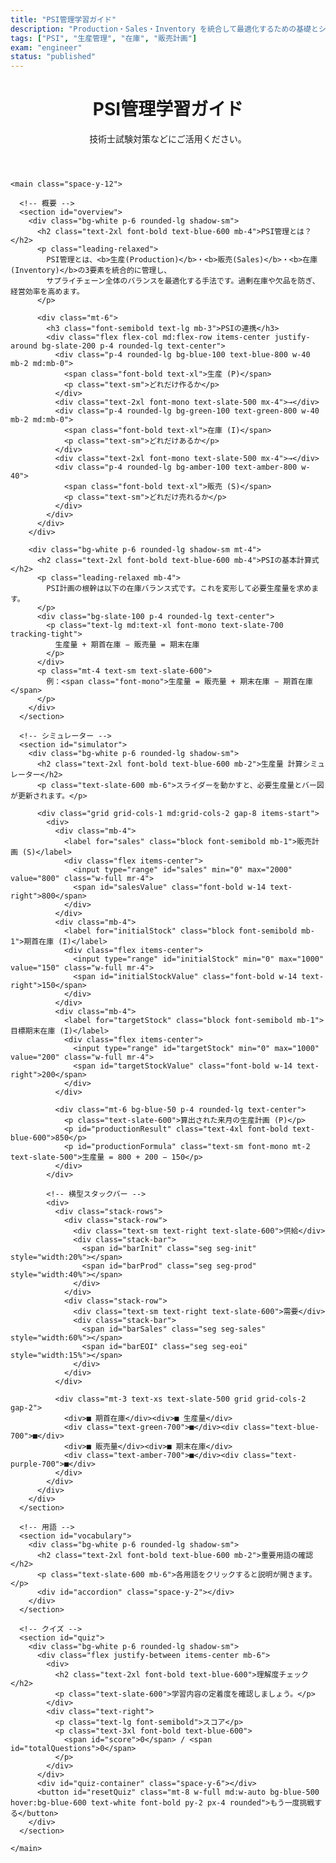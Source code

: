 ```yaml
---
title: "PSI管理学習ガイド"
description: "Production・Sales・Inventory を統合して最適化するための基礎とシミュレーター"
tags: ["PSI", "生産管理", "在庫", "販売計画"]
exam: "engineer"
status: "published"
---
```


<!DOCTYPE html>
<html lang="ja">
<head>
  <meta charset="UTF-8" />
  <meta name="viewport" content="width=device-width, initial-scale=1.0" />
  <style>
    /* シンプルな横型スタックバー（Chart.js 代替） */
    .stack-rows{display:grid;gap:.75rem}
    .stack-row{display:grid;grid-template-columns:72px 1fr;gap:.75rem;align-items:center}
    .stack-bar{height:26px;border-radius:6px;overflow:hidden;background:#e5e7eb}
    .seg{height:100%;display:inline-block}
    .seg-init{background:rgba(16,185,129,.75)}  /* 緑: 期首在庫 */
    .seg-prod{background:rgba(37,99,235,.75)}  /* 青: 生産量   */
    .seg-sales{background:rgba(245,158,11,.85)}/* 橙: 販売量   */
    .seg-eoi{background:rgba(139,92,246,.80)}  /* 紫: 期末在庫 */
    .accordion-content{max-height:0;overflow:hidden;transition:max-height .25s ease}
  </style>
</head>
<body class="bg-slate-50 text-slate-800">

  <div class="container mx-auto p-4 md:p-8 max-w-5xl">
    <header class="text-center mb-8">
      <h1 class="text-3xl md:text-4xl font-bold text-slate-900">PSI管理学習ガイド</h1>
      <p class="text-slate-600 mt-2">技術士試験対策などにご活用ください。</p>
    </header>

    <main class="space-y-12">

      <!-- 概要 -->
      <section id="overview">
        <div class="bg-white p-6 rounded-lg shadow-sm">
          <h2 class="text-2xl font-bold text-blue-600 mb-4">PSI管理とは？</h2>
          <p class="leading-relaxed">
            PSI管理とは、<b>生産(Production)</b>・<b>販売(Sales)</b>・<b>在庫(Inventory)</b>の3要素を統合的に管理し、
            サプライチェーン全体のバランスを最適化する手法です。過剰在庫や欠品を防ぎ、経営効率を高めます。
          </p>

          <div class="mt-6">
            <h3 class="font-semibold text-lg mb-3">PSIの連携</h3>
            <div class="flex flex-col md:flex-row items-center justify-around bg-slate-200 p-4 rounded-lg text-center">
              <div class="p-4 rounded-lg bg-blue-100 text-blue-800 w-40 mb-2 md:mb-0">
                <span class="font-bold text-xl">生産 (P)</span>
                <p class="text-sm">どれだけ作るか</p>
              </div>
              <div class="text-2xl font-mono text-slate-500 mx-4">→</div>
              <div class="p-4 rounded-lg bg-green-100 text-green-800 w-40 mb-2 md:mb-0">
                <span class="font-bold text-xl">在庫 (I)</span>
                <p class="text-sm">どれだけあるか</p>
              </div>
              <div class="text-2xl font-mono text-slate-500 mx-4">→</div>
              <div class="p-4 rounded-lg bg-amber-100 text-amber-800 w-40">
                <span class="font-bold text-xl">販売 (S)</span>
                <p class="text-sm">どれだけ売れるか</p>
              </div>
            </div>
          </div>
        </div>

        <div class="bg-white p-6 rounded-lg shadow-sm mt-4">
          <h2 class="text-2xl font-bold text-blue-600 mb-4">PSIの基本計算式</h2>
          <p class="leading-relaxed mb-4">
            PSI計画の根幹は以下の在庫バランス式です。これを変形して必要生産量を求めます。
          </p>
          <div class="bg-slate-100 p-4 rounded-lg text-center">
            <p class="text-lg md:text-xl font-mono text-slate-700 tracking-tight">
              生産量 + 期首在庫 − 販売量 = 期末在庫
            </p>
          </div>
          <p class="mt-4 text-sm text-slate-600">
            例：<span class="font-mono">生産量 = 販売量 + 期末在庫 − 期首在庫</span>
          </p>
        </div>
      </section>

      <!-- シミュレーター -->
      <section id="simulator">
        <div class="bg-white p-6 rounded-lg shadow-sm">
          <h2 class="text-2xl font-bold text-blue-600 mb-2">生産量 計算シミュレーター</h2>
          <p class="text-slate-600 mb-6">スライダーを動かすと、必要生産量とバー図が更新されます。</p>

          <div class="grid grid-cols-1 md:grid-cols-2 gap-8 items-start">
            <div>
              <div class="mb-4">
                <label for="sales" class="block font-semibold mb-1">販売計画 (S)</label>
                <div class="flex items-center">
                  <input type="range" id="sales" min="0" max="2000" value="800" class="w-full mr-4">
                  <span id="salesValue" class="font-bold w-14 text-right">800</span>
                </div>
              </div>
              <div class="mb-4">
                <label for="initialStock" class="block font-semibold mb-1">期首在庫 (I)</label>
                <div class="flex items-center">
                  <input type="range" id="initialStock" min="0" max="1000" value="150" class="w-full mr-4">
                  <span id="initialStockValue" class="font-bold w-14 text-right">150</span>
                </div>
              </div>
              <div class="mb-4">
                <label for="targetStock" class="block font-semibold mb-1">目標期末在庫 (I)</label>
                <div class="flex items-center">
                  <input type="range" id="targetStock" min="0" max="1000" value="200" class="w-full mr-4">
                  <span id="targetStockValue" class="font-bold w-14 text-right">200</span>
                </div>
              </div>

              <div class="mt-6 bg-blue-50 p-4 rounded-lg text-center">
                <p class="text-slate-600">算出された来月の生産計画 (P)</p>
                <p id="productionResult" class="text-4xl font-bold text-blue-600">850</p>
                <p id="productionFormula" class="text-sm font-mono mt-2 text-slate-500">生産量 = 800 + 200 − 150</p>
              </div>
            </div>

            <!-- 横型スタックバー -->
            <div>
              <div class="stack-rows">
                <div class="stack-row">
                  <div class="text-sm text-right text-slate-600">供給</div>
                  <div class="stack-bar">
                    <span id="barInit" class="seg seg-init" style="width:20%"></span>
                    <span id="barProd" class="seg seg-prod" style="width:40%"></span>
                  </div>
                </div>
                <div class="stack-row">
                  <div class="text-sm text-right text-slate-600">需要</div>
                  <div class="stack-bar">
                    <span id="barSales" class="seg seg-sales" style="width:60%"></span>
                    <span id="barEOI" class="seg seg-eoi" style="width:15%"></span>
                  </div>
                </div>
              </div>

              <div class="mt-3 text-xs text-slate-500 grid grid-cols-2 gap-2">
                <div>■ 期首在庫</div><div>■ 生産量</div>
                <div class="text-green-700">■</div><div class="text-blue-700">■</div>
                <div>■ 販売量</div><div>■ 期末在庫</div>
                <div class="text-amber-700">■</div><div class="text-purple-700">■</div>
              </div>
            </div>
          </div>
        </div>
      </section>

      <!-- 用語 -->
      <section id="vocabulary">
        <div class="bg-white p-6 rounded-lg shadow-sm">
          <h2 class="text-2xl font-bold text-blue-600 mb-2">重要用語の確認</h2>
          <p class="text-slate-600 mb-6">各用語をクリックすると説明が開きます。</p>
          <div id="accordion" class="space-y-2"></div>
        </div>
      </section>

      <!-- クイズ -->
      <section id="quiz">
        <div class="bg-white p-6 rounded-lg shadow-sm">
          <div class="flex justify-between items-center mb-6">
            <div>
              <h2 class="text-2xl font-bold text-blue-600">理解度チェック</h2>
              <p class="text-slate-600">学習内容の定着度を確認しましょう。</p>
            </div>
            <div class="text-right">
              <p class="text-lg font-semibold">スコア</p>
              <p class="text-3xl font-bold text-blue-600">
                <span id="score">0</span> / <span id="totalQuestions">0</span>
              </p>
            </div>
          </div>
          <div id="quiz-container" class="space-y-6"></div>
          <button id="resetQuiz" class="mt-8 w-full md:w-auto bg-blue-500 hover:bg-blue-600 text-white font-bold py-2 px-4 rounded">もう一度挑戦する</button>
        </div>
      </section>

    </main>
  </div>

  <script>
    // --- Elements ---
    const sales = document.getElementById('sales');
    const i0 = document.getElementById('initialStock');
    const it = document.getElementById('targetStock');
    const salesValue = document.getElementById('salesValue');
    const i0Value = document.getElementById('initialStockValue');
    const itValue = document.getElementById('targetStockValue');
    const prodOut = document.getElementById('productionResult');
    const prodFormula = document.getElementById('productionFormula');

    // bars
    const barInit = document.getElementById('barInit');
    const barProd = document.getElementById('barProd');
    const barSales = document.getElementById('barSales');
    const barEOI = document.getElementById('barEOI');

    function fmt(n){ return Math.max(0, n|0); }

    function updatePSI(){
      const s = parseInt(sales.value,10);
      const iInit = parseInt(i0.value,10);
      const iTarget = parseInt(it.value,10);
      const p = Math.max(0, s + iTarget - iInit);

      salesValue.textContent = s;
      i0Value.textContent = iInit;
      itValue.textContent = iTarget;

      prodOut.textContent = p;
      prodFormula.textContent = `生産量 = ${s} + ${iTarget} − ${iInit}`;

      // 比率を計算（行ごとに最大の合計でスケーリング）
      const supply = iInit + p;
      const demand = s + iTarget;
      const maxRow = Math.max(supply, demand, 1);

      const w = (v)=> (v/maxRow*100).toFixed(1) + '%';

      barInit.style.width = w(iInit);
      barProd.style.width = w(p);
      barSales.style.width = w(s);
      barEOI.style.width = w(iTarget);
    }

    [sales, i0, it].forEach(el => el.addEventListener('input', updatePSI));
    updatePSI();

    // --- Vocabulary ---
    const vocabulary = [
      { term:'PSI（生産・販売・在庫）', def:'Production / Sales / Inventory の頭文字。3指標を統合的に管理する考え方。' },
      { term:'適正在庫', def:'欠品を起こさず、かつ過剰在庫によるコスト増も招かない在庫水準。' },
      { term:'安全在庫', def:'需要変動や供給遅延に備える緩衝在庫。' },
      { term:'期首在庫 / 期末在庫', def:'期間の始まり/終わりの在庫量。期末在庫は次期の期首在庫となる。' },
    ];
    const acc = document.getElementById('accordion');
    vocabulary.forEach(v=>{
      const wrap = document.createElement('div');
      wrap.className = 'border border-slate-200 rounded-lg';
      wrap.innerHTML = `
        <button class="accordion-header w-full text-left p-4 font-semibold bg-slate-50 hover:bg-slate-100 flex justify-between items-center">
          <span>${v.term}</span><span class="transform transition-transform duration-300">▼</span>
        </button>
        <div class="accordion-content"><p class="p-4 pt-0 text-slate-600">${v.def}</p></div>`;
      acc.appendChild(wrap);
    });
    document.querySelectorAll('.accordion-header').forEach(btn=>{
      btn.addEventListener('click', ()=>{
        const c = btn.nextElementSibling;
        const icon = btn.querySelector('span:last-child');
        if(c.style.maxHeight){ c.style.maxHeight=null; icon.style.transform='rotate(0deg)'; }
        else{ document.querySelectorAll('.accordion-content').forEach(x=>x.style.maxHeight=null);
              document.querySelectorAll('.accordion-header span:last-child').forEach(i=>i.style.transform='rotate(0deg)');
              c.style.maxHeight=c.scrollHeight+'px'; icon.style.transform='rotate(180deg)'; }
      });
    });

    // --- Quiz ---
    const quizData = [
      {
        q:"PSI管理の主目的で最も適切なのは？",
        opts:["販売利益の最大化を最優先とする","品質向上のため在庫を常に厚く持つ","P・S・Iを統合管理し過剰在庫と欠品を回避","生産コストの最小化を最優先し欠品は許容"],
        a:2,
        why:"PSIの核心は3要素のバランス最適化により、欠品と過剰在庫を同時に避けることです。"
      },
      {
        q:"期首在庫150、販売800、目標期末在庫200。必要生産量は？",
        opts:["650","750","850","950"],
        a:2,
        why:"生産量 = 販売量 + 期末在庫 − 期首在庫 = 800 + 200 − 150 = 850。"
      },
      {
        q:"安全在庫の主目的として最も適切なのは？",
        opts:["廃棄コスト削減","需要変動や供給遅延による欠品回避","過剰在庫で常時稼働","保管費最小化でCF最大化"],
        a:1,
        why:"不確実性に備え欠品を防ぐためのバッファが安全在庫です。"
      },
      {
        q:"期首在庫が過剰だった。適切な調整は？",
        opts:["当期の生産量を削減し在庫水準を調整","販売目標を上げ生産量も増やす","期首在庫を無視して計画する","販売単価を上げて販売量を落とす"],
        a:0,
        why:"過剰在庫の直接的対策は生産量の抑制（または販売増）です。"
      }
    ];

    const quizWrap = document.getElementById('quiz-container');
    const scoreEl = document.getElementById('score');
    const totalEl = document.getElementById('totalQuestions');
    const resetBtn = document.getElementById('resetQuiz');
    let score = 0;

    function renderQuiz(){
      quizWrap.innerHTML='';
      score = 0; scoreEl.textContent=0; totalEl.textContent = quizData.length;

      quizData.forEach((it, idx)=>{
        const box = document.createElement('div');
        box.className='p-4 border border-slate-200 rounded-lg';
        const opts = it.opts.map((o,i)=>(
          `<label class="block p-2 rounded hover:bg-slate-100 cursor-pointer">
             <input type="radio" name="q${idx}" value="${i}" class="mr-2">${o}
           </label>`
        )).join('');
        box.innerHTML = `
          <p class="font-semibold mb-3">${idx+1}. ${it.q}</p>
          <div class="space-y-1">${opts}</div>
          <button class="check-answer mt-3 bg-slate-200 hover:bg-slate-300 text-slate-700 text-sm font-bold py-1 px-3 rounded" data-i="${idx}">答えを確認</button>
          <div class="feedback mt-2 text-sm p-3 rounded-md hidden"></div>`;
        quizWrap.appendChild(box);
      });

      document.querySelectorAll('.check-answer').forEach(btn=>{
        btn.addEventListener('click', e=>{
          const i = +e.currentTarget.dataset.i;
          const sel = document.querySelector(`input[name="q${i}"]:checked`);
          const fb = e.currentTarget.nextElementSibling;
          if(!sel){
            fb.textContent='選択肢を選んでください。';
            fb.className='feedback mt-2 text-sm p-3 rounded-md bg-yellow-100 text-yellow-800';
            fb.classList.remove('hidden'); return;
          }
          const ok = (+sel.value === quizData[i].a);
          if(ok){
            fb.innerHTML = `<b class="text-green-700">正解！</b> ${quizData[i].why}`;
            fb.className='feedback mt-2 text-sm p-3 rounded-md bg-green-100 text-green-800';
            if(!e.currentTarget.disabled){ score++; scoreEl.textContent=score; }
          }else{
            fb.innerHTML = `<b class="text-red-700">不正解。</b> 正解は「${quizData[i].opts[quizData[i].a]}」。<br>${quizData[i].why}`;
            fb.className='feedback mt-2 text-sm p-3 rounded-md bg-red-100 text-red-800';
          }
          e.currentTarget.disabled = true;
          document.querySelectorAll(`input[name="q${i}"]`).forEach(inp=>inp.disabled=true);
          fb.classList.remove('hidden');
        });
      });
    }

    resetBtn.addEventListener('click', renderQuiz);
    renderQuiz();
  </script>

</body>
</html>
